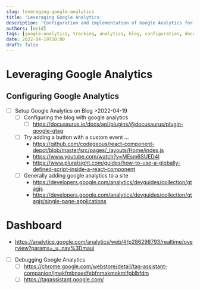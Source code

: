 ```yaml
---
slug: leveraging-google-analytics
title: 'Leveraging Google Analytics'
description: 'Configuration and implementation of Google Analytics for blog tracking and analysis'
authors: [oeid]
tags: [google-analytics, tracking, analytics, blog, configuration, docusaurus]
date: 2022-04-19T10:00
draft: false
---
```


# Leveraging Google Analytics

## Configuring Google Analytics
- [ ] Setup Google Analytics on Blog >2022-04-19 
    - [ ] Configuring the blog with google analytics
        - [ ] https://docusaurus.io/docs/api/plugins/@docusaurus/plugin-google-gtag
    - [ ] Try adding a button with a custom event ...
        - https://github.com/codegeous/react-component-depot/blob/master/src/pages/_layouts/Home/index.js
        - https://www.youtube.com/watch?v=MEsm6SUED4I
        - https://www.pluralsight.com/guides/how-to-use-a-globally-defined-script-inside-a-react-component
    - [ ] Generally adding google analytics to a site
        - https://developers.google.com/analytics/devguides/collection/gtagjs
        - https://developers.google.com/analytics/devguides/collection/gtagjs/single-page-applications

# Dashboard
- https://analytics.google.com/analytics/web/#/p286298793/realtime/overview?params=_u..nav%3Dmaui

- [ ] Debugging Google Analytics
	- [ ] https://chrome.google.com/webstore/detail/tag-assistant-companion/jmekfmbnaedfebfnmakmokmlfpblbfdm
	- [ ] https://tagassistant.google.com/

